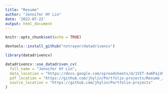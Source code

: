 ```yaml
---
title: "Resume"
author: "Jennifer HY Lin"
date: '2022-07-22'
output: html_document
---
```


```r
knitr::opts_chunk$set(echo = TRUE)
```

```r
devtools::install_github("nstrayer/datadrivencv")
```
```r
library(datadrivencv)
```
```r
datadrivencv::use_datadriven_cv(
  full_name = "Jennifer HY Lin",
  data_location = "https://docs.google.com/spreadsheets/d/1VIT-4a6PajdSqnyGUusqlJO676NtjY4zVj9Jvy8FAXc/edit#gid=1381329386",
  pdf_location = "https://github.com/jhylin/Portfolio-projects/Resume_JHYL.pdf",
  source_location = "https://github.com/jhylin/Portfolio-projects"
)
```

